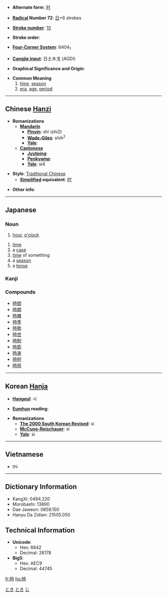 * '''Alternate form''': [[时]]

* '''[[Wiktionary:Chinese radical index| Radical]] Number 72''': [[Wiktionary:Chinese radical index 日|日]]+6 strokes

* '''[[Wiktionary:Chinese total strokes index|Stroke number]]''': [[Wiktionary:Chinese total strokes index 10|10]]

* '''Stroke order''': 

* '''[[Wiktionary:Chinese four corner index|Four-Corner System]]''': 6404<sub>1</sub>

* '''[[Wiktionary:Chinese Cangjie index|Cangjie input]]''': 日土木戈 (AGDI)

* '''Graphical Significance and Origin''': 

* '''Common Meaning'''
*#[[time]], [[season]]
*# [[era]], [[age]], [[period]]

----

== Chinese [[Hanzi]] ==

* '''Romanizations'''
** '''[[Mandarin]]'''
*** '''[[Pinyin]]''': shí (shi2)
*** '''[[Wade-Giles]]''': shih<sup>2</sup>
*** '''[[Yale]]''': 
** '''[[Cantonese]]'''
*** '''[[Jyutping]]''':
*** '''[[Penkyamp]]''': 
*** '''[[Yale]]''': si4

* '''Style''': [[Traditional Chinese]] 
** '''[[Simplified Chinese|Simplified]] equivalent''': [[时]]

* '''Other info''': 

----

==Japanese==
[[Category:1000_Japanese_basic_words|とき]]
[[Category:Japanese language|とき]]
===Noun===
{{janoun|じ|ji}}
# [[hour]], [[o'clock]]
{{janoun|とき|toki}}
# [[time]]
# a [[case]]
# [[time]] of something
# a [[season]]
# a [[tense]]

===Kanji===
{{kanji|[[じ]] (''ji''), [[し]] (''shi'')|[[とき]] (''toki''), [[これ]] (''kore'')}}

===Compounds===
*[[時間]]
*[[時期]]
*[[時機]]
*[[時季]]
*[[時勢]]
*[[時世]]
*[[時制]]
*[[時節]]
*[[時速]]
*[[時短]]
*[[時雨]]

[[Category:ja:Time|じ]]
----

== Korean [[Hanja]] ==

* '''[[Hangeul]]''': 시

* '''[[Eumhun]] reading''': 

* '''Romanizations'''
** '''[[The 2000 South Korean Revised Romanization|The 2000 South Korean Revised]]''': si
** '''[[McCune-Reischauer]]''': si
** '''[[Yale]]''': si

----

==Vietnamese==
*thì

----

== Dictionary Information ==

* KangXi: 0494.220
* Morobashi: 13890
* Dae Jaweon: 0859.150
* Hanyu Da Zidian: 21505.050

== Technical Information ==

* '''Unicode''':
** Hex: 6642
** Decimal: 26178
* '''Big5''':
** Hex: AEC9
** Decimal: 44745

[[fr:時]]
[[hu:時]]